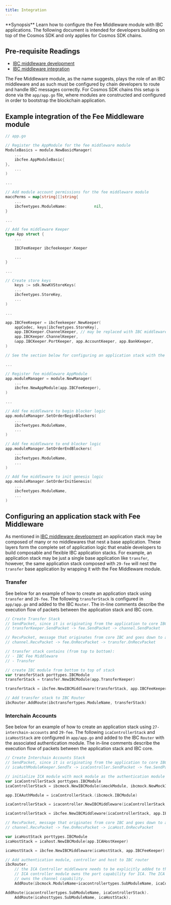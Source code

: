 ```yaml
---
title: Integration
---
```

<Note>
**Synopsis**
Learn how to configure the Fee Middleware module with IBC applications. The following document is intended for developers building on top of the Cosmos SDK and only applies for Cosmos SDK chains.
</Note>

## Pre-requisite Readings

* [IBC middleware development](/docs/ibc/v4.6.x//01-ibc/04-middleware/01-develop)
* [IBC middleware integration](/docs/ibc/v4.6.x//01-ibc/04-middleware/02-integration)

The Fee Middleware module, as the name suggests, plays the role of an IBC middleware and as such must be configured by chain developers to route and handle IBC messages correctly.
For Cosmos SDK chains this setup is done via the `app/app.go` file, where modules are constructed and configured in order to bootstrap the blockchain application.

## Example integration of the Fee Middleware module

```go expandable
// app.go

// Register the AppModule for the fee middleware module
ModuleBasics = module.NewBasicManager(
    ...
    ibcfee.AppModuleBasic{
},
    ...
)

... 

// Add module account permissions for the fee middleware module
maccPerms = map[string][]string{
    ...
    ibcfeetypes.ModuleName:            nil,
}

...

// Add fee middleware Keeper
type App struct {
    ...

    IBCFeeKeeper ibcfeekeeper.Keeper

    ...
}

...

// Create store keys 
    keys := sdk.NewKVStoreKeys(
    ...
    ibcfeetypes.StoreKey,
    ...
)

... 

app.IBCFeeKeeper = ibcfeekeeper.NewKeeper(
	appCodec, keys[ibcfeetypes.StoreKey],
	app.IBCKeeper.ChannelKeeper, // may be replaced with IBC middleware
	app.IBCKeeper.ChannelKeeper,
	&app.IBCKeeper.PortKeeper, app.AccountKeeper, app.BankKeeper,
)

// See the section below for configuring an application stack with the fee middleware module

...

// Register fee middleware AppModule
app.moduleManager = module.NewManager(
    ...
    ibcfee.NewAppModule(app.IBCFeeKeeper),
)

...

// Add fee middleware to begin blocker logic
app.moduleManager.SetOrderBeginBlockers(
    ...
    ibcfeetypes.ModuleName,
    ...
)

// Add fee middleware to end blocker logic
app.moduleManager.SetOrderEndBlockers(
    ...
    ibcfeetypes.ModuleName,
    ...
)

// Add fee middleware to init genesis logic
app.moduleManager.SetOrderInitGenesis(
    ...
    ibcfeetypes.ModuleName,
    ...
)
```

## Configuring an application stack with Fee Middleware

As mentioned in [IBC middleware development](/docs/ibc/v4.6.x//01-ibc/04-middleware/01-develop) an application stack may be composed of many or no middlewares that nest a base application.
These layers form the complete set of application logic that enable developers to build composable and flexible IBC application stacks.
For example, an application stack may be just a single base application like `transfer`, however, the same application stack composed with `29-fee` will nest the `transfer` base application
by wrapping it with the Fee Middleware module.

### Transfer

See below for an example of how to create an application stack using `transfer` and `29-fee`.
The following `transferStack` is configured in `app/app.go` and added to the IBC `Router`.
The in-line comments describe the execution flow of packets between the application stack and IBC core.

```go expandable
// Create Transfer Stack
// SendPacket, since it is originating from the application to core IBC:
// transferKeeper.SendPacket -> fee.SendPacket -> channel.SendPacket

// RecvPacket, message that originates from core IBC and goes down to app, the flow is the other way
// channel.RecvPacket -> fee.OnRecvPacket -> transfer.OnRecvPacket

// transfer stack contains (from top to bottom):
// - IBC Fee Middleware
// - Transfer

// create IBC module from bottom to top of stack
var transferStack porttypes.IBCModule
transferStack = transfer.NewIBCModule(app.TransferKeeper)

transferStack = ibcfee.NewIBCMiddleware(transferStack, app.IBCFeeKeeper)

// Add transfer stack to IBC Router
ibcRouter.AddRoute(ibctransfertypes.ModuleName, transferStack)
```

### Interchain Accounts

See below for an example of how to create an application stack using `27-interchain-accounts` and `29-fee`.
The following `icaControllerStack` and `icaHostStack` are configured in `app/app.go` and added to the IBC `Router` with the associated authentication module.
The in-line comments describe the execution flow of packets between the application stack and IBC core.

```go expandable
// Create Interchain Accounts Stack
// SendPacket, since it is originating from the application to core IBC:
// icaAuthModuleKeeper.SendTx -> icaController.SendPacket -> fee.SendPacket -> channel.SendPacket

// initialize ICA module with mock module as the authentication module on the controller side
var icaControllerStack porttypes.IBCModule
icaControllerStack = ibcmock.NewIBCModule(&mockModule, ibcmock.NewMockIBCApp("", scopedICAMockKeeper))

app.ICAAuthModule = icaControllerStack.(ibcmock.IBCModule)

icaControllerStack = icacontroller.NewIBCMiddleware(icaControllerStack, app.ICAControllerKeeper)

icaControllerStack = ibcfee.NewIBCMiddleware(icaControllerStack, app.IBCFeeKeeper)

// RecvPacket, message that originates from core IBC and goes down to app, the flow is:
// channel.RecvPacket -> fee.OnRecvPacket -> icaHost.OnRecvPacket

var icaHostStack porttypes.IBCModule
icaHostStack = icahost.NewIBCModule(app.ICAHostKeeper)

icaHostStack = ibcfee.NewIBCMiddleware(icaHostStack, app.IBCFeeKeeper)

// Add authentication module, controller and host to IBC router
ibcRouter.
    // the ICA Controller middleware needs to be explicitly added to the IBC Router because the
    // ICA controller module owns the port capability for ICA. The ICA authentication module
    // owns the channel capability.
    AddRoute(ibcmock.ModuleName+icacontrollertypes.SubModuleName, icaControllerStack) // ica with mock auth module stack route to ica (top level of middleware stack)

AddRoute(icacontrollertypes.SubModuleName, icaControllerStack).
    AddRoute(icahosttypes.SubModuleName, icaHostStack).
```
